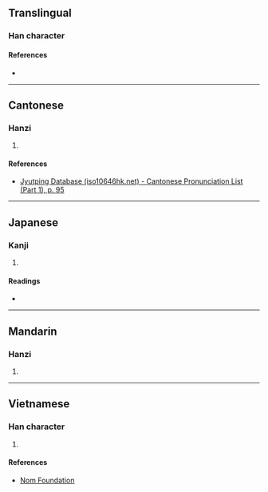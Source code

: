 {{character info/new}}
==Translingual==

===Han character===
{{Han char|rn=38|rad=女|as=11|sn=14|four=44434|canj=VTLO|ids=⿰女𦰩}}

====References====
* {{Han ref|kx=0270.100|dkj=06665|dj=0538.060|hdz=21075.090|uh=5AE8|ud=23272|bh=E17B|bd=57723}}

----

==Cantonese==

===Hanzi===
{{yue-hanzi|jyut=[[hon1]]|y=hon1}}

# {{defn|lang=yue|sort=女11}}

====References====
* [http://www.iso10646hk.net/jp/document/download.jsp Jyutping Database (iso10646hk.net) - Cantonese Pronunciation List (Part 1), p. 95]

----

==Japanese==

===Kanji===
{{ja-kanji|grade=|rs=女11}}

# {{defn|lang=ja|sort=女11}}

====Readings====
* {{ja-readings|on=[[かん]] (kan), [[ぜん]] (zen), [[ねん]] (nen)|kun=[[いかる]] (ikaru), [[つつしむ]] (tsutsushimu)}}

----

==Mandarin==

===Hanzi===
{{cmn-hanzi|pin=[[hān]] ([[han1]])|wg=han<sup>1</sup>}}

# {{defn|lang=cmn|sort=女11}}

----

==Vietnamese==

===Han character===
{{vi-readings|rs=女11|hanviet=nần}}

# {{defn|lang=vi|sort=女11}}

====References====
* [http://nomfoundation.org/common/nom_details.php?codepoint=5ae8 Nom Foundation]